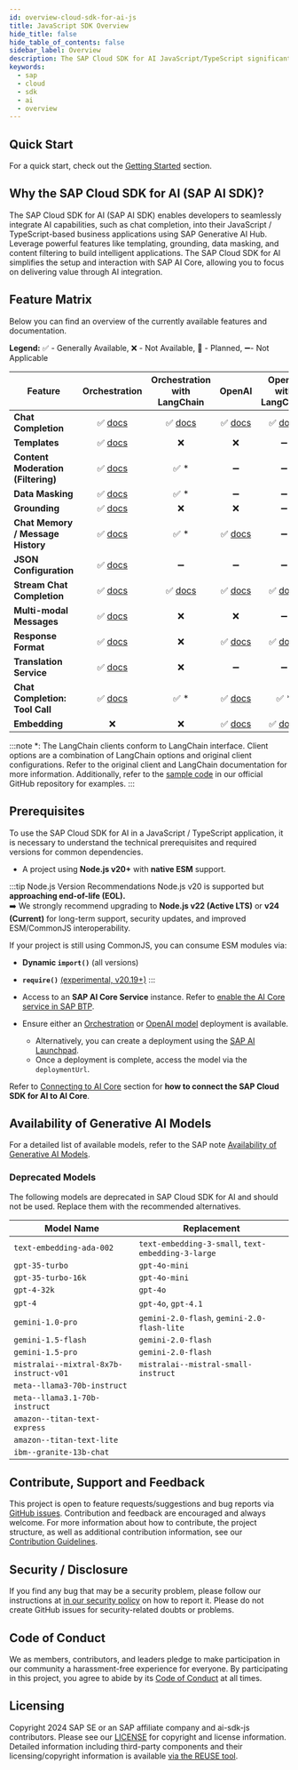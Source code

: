 ```yaml
---
id: overview-cloud-sdk-for-ai-js
title: JavaScript SDK Overview
hide_title: false
hide_table_of_contents: false
sidebar_label: Overview
description: The SAP Cloud SDK for AI JavaScript/TypeScript significantly simplifies extending and developing an application with SAP Business Technology Platform
keywords:
  - sap
  - cloud
  - sdk
  - ai
  - overview
---
```



## Quick Start

For a quick start, check out the [Getting Started](getting-started) section.

## Why the SAP Cloud SDK for AI (SAP AI SDK)?

The SAP Cloud SDK for AI (SAP AI SDK) enables developers to seamlessly integrate AI capabilities, such as chat completion, into their JavaScript / TypeScript-based business applications using SAP Generative AI Hub.
Leverage powerful features like templating, grounding, data masking, and content filtering to build intelligent applications.
The SAP Cloud SDK for AI simplifies the setup and interaction with SAP AI Core, allowing you to focus on delivering value through AI integration.

## Feature Matrix

Below you can find an overview of the currently available features and documentation.

**Legend:** ✅ - Generally Available, ❌ - Not Available, 📅 - Planned, ➖- Not Applicable

| Feature                            |                                    Orchestration                                    |             Orchestration with LangChain             |                                 OpenAI                                 |              OpenAI with LangChain              |
| ---------------------------------- | :---------------------------------------------------------------------------------: | :--------------------------------------------------: | :--------------------------------------------------------------------: | :---------------------------------------------: |
| **Chat Completion**                |               ✅ [docs](./orchestration/chat-completion#quick-start)                | ✅ [docs](./langchain/orchestration#chat-completion) | ✅ [docs](./foundation-models/openai/chat-completion#making-requests)  |  ✅ [docs](./langchain/openai#chat-completion)  |
| **Templates**                      |                ✅ [docs](./orchestration/chat-completion#templating)                |                          ❌                          |                                   ❌                                   |                       ➖                        |
| **Content Moderation (Filtering)** |            ✅ [docs](./orchestration/chat-completion#content-filtering)             |                        ✅ \*                         |                                   ➖                                   |                       ➖                        |
| **Data Masking**                   |               ✅ [docs](./orchestration/chat-completion#data-masking)               |                        ✅ \*                         |                                   ➖                                   |                       ➖                        |
| **Grounding**                      |                ✅ [docs](./orchestration/chat-completion#grounding)                 |                          ❌                          |                                   ❌                                   |                       ➖                        |
| **Chat Memory / Message History**  |             ✅ [docs](./orchestration/chat-completion#message-history)              |                        ✅ \*                         | ✅ [docs](./foundation-models/openai/chat-completion#message-history)  |                       ➖                        |
| **JSON Configuration**             | ✅ [docs](./orchestration/chat-completion#use-json-configuration-from-ai-launchpad) |                          ➖                          |                                   ➖                                   |                       ➖                        |
| **Stream Chat Completion**         |                ✅ [docs](./orchestration/chat-completion#streaming)                 |    ✅ [docs](./langchain/orchestration#streaming)    |    ✅ [docs](./foundation-models/openai/chat-completion#streaming)     |     ✅ [docs](./langchain/openai#streaming)     |
| **Multi-modal Messages**           |            ✅ [docs](./orchestration/chat-completion#image-recognition)             |                          ❌                          |                                   ❌                                   |                       ➖                        |
| **Response Format**                |             ✅ [docs](./orchestration/chat-completion#response-format)              |                          ❌                          | ✅ [docs](./foundation-models/openai/chat-completion#response-format)  | ✅ [docs](./langchain/openai#structured-output) |
| **Translation Service**            |               ✅ [docs](./orchestration/chat-completion#translation)                |                          ❌                          |                                   ➖                                   |                       ➖                        |
| **Chat Completion: Tool Call**     |             ✅ [docs](./orchestration/chat-completion#function-calling)             |                        ✅ \*                         | ✅ [docs](./foundation-models/openai/chat-completion#function-calling) |                      ✅ \*                      |
| **Embedding**                      |                                         ❌                                          |                          ❌                          |    ✅ [docs](./foundation-models/openai/embedding#making-requests)     |     ✅ [docs](./langchain/openai#embedding)     |

:::note
\*: The LangChain clients conform to LangChain interface.
Client options are a combination of LangChain options and original client configurations.
Refer to the original client and LangChain documentation for more information.
Additionally, refer to the [sample code](https://github.com/SAP/ai-sdk-js/tree/main/sample-code) in our official GitHub repository for examples.
:::

## Prerequisites

To use the SAP Cloud SDK for AI in a JavaScript / TypeScript application, it is necessary to understand the technical prerequisites and required versions for common dependencies.

- A project using **Node.js v20+** with **native ESM** support.

:::tip Node.js Version Recommendations
Node.js v20 is supported but **approaching end-of-life (EOL).**  
➡️ We strongly recommend upgrading to **Node.js v22 (Active LTS)** or **v24 (Current)** for long-term support, security updates, and improved ESM/CommonJS interoperability.

If your project is still using CommonJS, you can consume ESM modules via:

- **Dynamic `import()`** (all versions)
- **`require()`** [(experimental, v20.19+)](https://nodejs.org/api/modules.html#loading-ecmascript-modules-using-require)
  :::

- Access to an **SAP AI Core Service** instance. Refer to [enable the AI Core service in SAP BTP](https://help.sap.com/docs/sap-ai-core/sap-ai-core-service-guide/initial-setup).
- Ensure either an [Orchestration](https://help.sap.com/docs/sap-ai-core/sap-ai-core-service-guide/create-deployment-for-orchestration) or [OpenAI model](<(https://help.sap.com/docs/sap-ai-core/sap-ai-core-service-guide/create-deployment-for-generative-ai-model-in-sap-ai-core)>) deployment is available.
  - Alternatively, you can create a deployment using the [SAP AI Launchpad](https://help.sap.com/docs/sap-ai-core/generative-ai-hub/activate-generative-ai-hub-for-sap-ai-launchpad?locale=en-US&q=launchpad).
  - Once a deployment is complete, access the model via the `deploymentUrl`.

Refer to [Connecting to AI Core](connecting-to-ai-core) section for **how to connect the SAP Cloud SDK for AI to AI Core**.

## Availability of Generative AI Models

For a detailed list of available models, refer to the SAP note [Availability of Generative AI Models](https://me.sap.com/notes/3437766).

### Deprecated Models

The following models are deprecated in SAP Cloud SDK for AI and should not be used.
Replace them with the recommended alternatives.

| Model Name                             | Replacement                                        |
| -------------------------------------- | -------------------------------------------------- |
| `text-embedding-ada-002`               | `text-embedding-3-small`, `text-embedding-3-large` |
| `gpt-35-turbo`                         | `gpt-4o-mini`                                      |
| `gpt-35-turbo-16k`                     | `gpt-4o-mini`                                      |
| `gpt-4-32k`                            | `gpt-4o`                                           |
| `gpt-4`                                | `gpt-4o`, `gpt-4.1`                                |
| `gemini-1.0-pro`                       | `gemini-2.0-flash`, `gemini-2.0-flash-lite`        |
| `gemini-1.5-flash`                     | `gemini-2.0-flash`                                 |
| `gemini-1.5-pro`                       | `gemini-2.0-flash`                                 |
| `mistralai--mixtral-8x7b-instruct-v01` | `mistralai--mistral-small-instruct`                |
| `meta--llama3-70b-instruct`            |                                                    |
| `meta--llama3.1-70b-instruct`          |                                                    |
| `amazon--titan-text-express`           |                                                    |
| `amazon--titan-text-lite`              |                                                    |
| `ibm--granite-13b-chat`                |                                                    |

## Contribute, Support and Feedback

This project is open to feature requests/suggestions and bug reports via [GitHub issues](https://github.com/SAP/ai-sdk-js/issues).
Contribution and feedback are encouraged and always welcome.
For more information about how to contribute, the project structure, as well as additional contribution information, see our [Contribution Guidelines](https://github.com/SAP/ai-sdk-js/blob/main/CONTRIBUTING.md).

## Security / Disclosure

If you find any bug that may be a security problem, please follow our instructions at [in our security policy](https://github.com/SAP/ai-sdk-js/security/policy) on how to report it.
Please do not create GitHub issues for security-related doubts or problems.

## Code of Conduct

We as members, contributors, and leaders pledge to make participation in our community a harassment-free experience for everyone.
By participating in this project, you agree to abide by its [Code of Conduct](https://github.com/SAP/.github/blob/main/CODE_OF_CONDUCT.md) at all times.

## Licensing

Copyright 2024 SAP SE or an SAP affiliate company and ai-sdk-js contributors.
Please see our [LICENSE](https://github.com/SAP/ai-sdk-js/blob/main/LICENSE) for copyright and license information.
Detailed information including third-party components and their licensing/copyright information is available [via the REUSE tool](https://api.reuse.software/info/github.com/SAP/ai-sdk-js).
